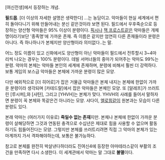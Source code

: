 [여신전생]에서 등장하는 개념.

'''필드몹'''. [더 이상의 자세한 설명은 생략한다]
...는 농담이고. 악마들이 현실 세계에서 편히 돌아다니기 위해 만들어내는 분신 같은것이라 보면 된다. 필드에서 우후죽순으로 등장하는 양산형 악마들은 95% 이상이 분령이다.
[[픽시]]나 [[잭 프로스트]]같은 악마들은 개체명이라기보단 '종족명'에 가까운 존재. 즉 이름은 같지만 엄연히 다른 존재들이라 분령은 아니다. 즉 하나하나가 본체지만 양산형이라 의미없다..는 말.

어느 정도 이름이 있고 신화에서도 양산형이 아닌 악마들이 필드에서 전투할시 3~4마리씩 나오는 경우는 100% 분령이다. 데빌 서머너들의 중마가 되어주는 악마도 99%는 분령. 악마의 본체는 악마들 본인의 세계에 존재하며, 분령에 비해서 훨씬 더 강력하다. 보통 게임의 보스급 악마들은 본체에 가까운 분령이 많은 모양.

다만 예외적으로 [더 히어로]가 잡은 거물급 악마들은 본체 내지는 본체에 한없이 가까운 분령이라 생각되며 [카테드랄]에서 잡은 악마들은 본체인 모양. 또 [알레프]가 쓰러트린 [루시퍼],와 [사탄], 그리고 [YHVH]는 본체가 맞다. YHVH의 사례를 들어서 말하자면 분령이 꼭 본체와 똑같은건 아니라는 모양. 샤다이, [[엘로힘]]같이 원본과는 모습이 다른 분령도 있다.

본래 악마는 (여러가지 이유로) '''죽일수 없는 존재'''지만. 본체나 본체에 한없이 가까운 분령이 살해당하면 그것과 연동된 충격으로 수십년은 제대로 힘을 사용할 수 없으며 활동하기도 힘들어진다는 모양. 그렇지만 본체를 쓰러트리려면 직접 그 악마의 본체가 있는 마계까지 가서 격파해야하는데, 보통은 불가능하다.

참고로 본체를 완전히 박살낸다하더라도 진여신4에 등장한 아마테라스같이 부활의 조건을 만족하면 다시 소생한다. 이 세계관에서 악마는 말 그대로 '''불멸'''이다.
